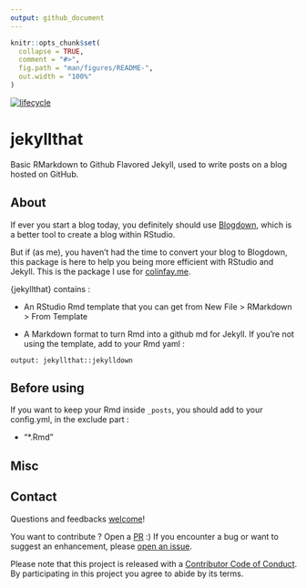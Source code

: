 ```yaml
---
output: github_document
---
```


<!-- README.md is generated from README.Rmd. Please edit that file -->

```r
knitr::opts_chunk$set(
  collapse = TRUE,
  comment = "#>",
  fig.path = "man/figures/README-",
  out.width = "100%"
)
```

  [![lifecycle](https://img.shields.io/badge/lifecycle-experimental-orange.svg)](https://img.shields.io/badge/lifecycle-experimental-orange.svg)


# jekyllthat

Basic RMarkdown to Github Flavored Jekyll, used to write posts on a blog hosted on GitHub. 

## About

If ever you start a blog today, you definitely should use [Blogdown](https://github.com/rstudio/blogdown), which is a better tool to create a blog within RStudio. 

But if (as me), you haven't had the time to convert your blog to Blogdown, this package is here to help you being more efficient with RStudio and Jekyll. This is the package I use for [colinfay.me](colinfay.me).

{jekyllthat} contains : 

+ An RStudio Rmd template that you can get from New File > RMarkdown > From Template

+ A Markdown format to turn Rmd into a github md for Jekyll. If you're not using the template, add to your Rmd yaml : 

`output: jekyllthat::jekylldown`

## Before using 

If you want to keep your Rmd inside `_posts`, you should add to your config.yml, in the exclude part : 

  - "*.Rmd"

## Misc

## Contact

Questions and feedbacks [welcome](mailto:contact@colinfay.me)!

You want to contribute ? Open a [PR](https://github.com/ColinFay/jekyllthat/pulls) :) If you encounter a bug or want to suggest an enhancement, please [open an issue](https://github.com/ColinFay/jekyllthat/issues).

Please note that this project is released with a [Contributor Code of Conduct](CONDUCT.md).
By participating in this project you agree to abide by its terms.
